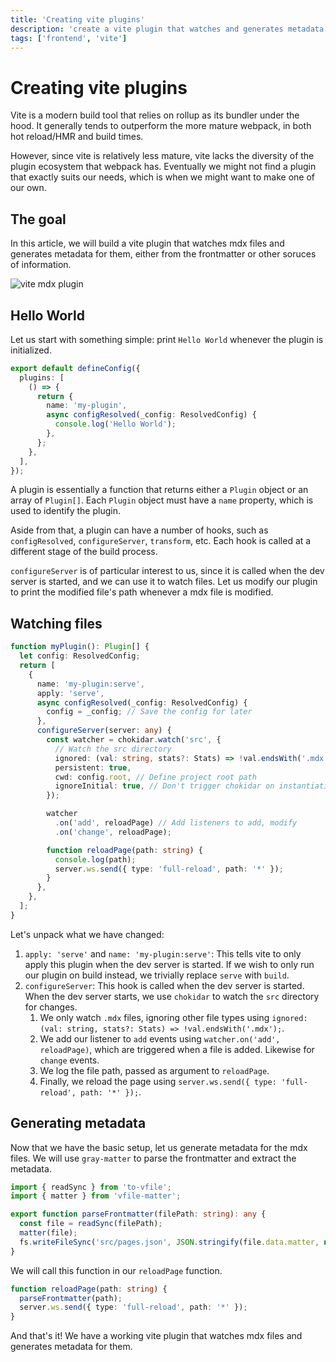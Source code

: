 ```yaml
---
title: 'Creating vite plugins'
description: 'create a vite plugin that watches and generates metadata for mdx files'
tags: ['frontend', 'vite']
---
```


# Creating vite plugins

Vite is a modern build tool that relies on rollup as its bundler under the hood. It generally tends to outperform the more mature webpack, in both hot reload/HMR and build times.

However, since vite is relatively less mature, vite lacks the diversity of the plugin ecosystem that webpack has. Eventually we might not find a plugin that exactly suits our needs, which is when we might want to make one of our own.

## The goal

In this article, we will build a vite plugin that watches mdx files and generates metadata for them, either from the frontmatter or other soruces of information.

![vite mdx plugin](/markdown/tech/vite-plugin-demo.gif)

## Hello World

Let us start with something simple: print `Hello World` whenever the plugin is initialized.

```ts
export default defineConfig({
  plugins: [
    () => {
      return {
        name: 'my-plugin',
        async configResolved(_config: ResolvedConfig) {
          console.log('Hello World');
        },
      };
    },
  ],
});
```

A plugin is essentially a function that returns either a `Plugin` object or an array of `Plugin[]`. Each `Plugin` object must have a `name` property, which is used to identify the plugin.

Aside from that, a plugin can have a number of hooks, such as `configResolved`, `configureServer`, `transform`, etc. Each hook is called at a different stage of the build process.

`configureServer` is of particular interest to us, since it is called when the dev server is started, and we can use it to watch files. Let us modify our plugin to print the modified file's path whenever a mdx file is modified.

## Watching files

```ts
function myPlugin(): Plugin[] {
  let config: ResolvedConfig;
  return [
    {
      name: 'my-plugin:serve',
      apply: 'serve',
      async configResolved(_config: ResolvedConfig) {
        config = _config; // Save the config for later
      },
      configureServer(server: any) {
        const watcher = chokidar.watch('src', {
          // Watch the src directory
          ignored: (val: string, stats?: Stats) => !val.endsWith('.mdx'); // only watch mdx files,
          persistent: true,
          cwd: config.root, // Define project root path
          ignoreInitial: true, // Don't trigger chokidar on instantiation.
        });

        watcher
          .on('add', reloadPage) // Add listeners to add, modify
          .on('change', reloadPage);

        function reloadPage(path: string) {
          console.log(path);
          server.ws.send({ type: 'full-reload', path: '*' });
        }
      },
    },
  ];
}
```

Let's unpack what we have changed:

1. `apply: 'serve'` and `name: 'my-plugin:serve'`: This tells vite to only apply this plugin when the dev server is started. If we wish to only run our plugin on build instead, we trivially replace `serve` with `build`.
2. `configureServer`: This hook is called when the dev server is started. When the dev server starts, we use `chokidar` to watch the `src` directory for changes.
   1. We only watch `.mdx` files, ignoring other file types using `ignored: (val: string, stats?: Stats) => !val.endsWith('.mdx');`.
   2. We add our listener to `add` events using `watcher.on('add', reloadPage)`, which are triggered when a file is added. Likewise for `change` events.
   3. We log the file path, passed as argument to `reloadPage`.
   4. Finally, we reload the page using `server.ws.send({ type: 'full-reload', path: '*' });`.

## Generating metadata

Now that we have the basic setup, let us generate metadata for the mdx files. We will use `gray-matter` to parse the frontmatter and extract the metadata.

```ts
import { readSync } from 'to-vfile';
import { matter } from 'vfile-matter';

export function parseFrontmatter(filePath: string): any {
  const file = readSync(filePath);
  matter(file);
  fs.writeFileSync('src/pages.json', JSON.stringify(file.data.matter, null, 2));
}
```

We will call this function in our `reloadPage` function.

```ts
function reloadPage(path: string) {
  parseFrontmatter(path);
  server.ws.send({ type: 'full-reload', path: '*' });
}
```

And that's it! We have a working vite plugin that watches mdx files and generates metadata for them.
